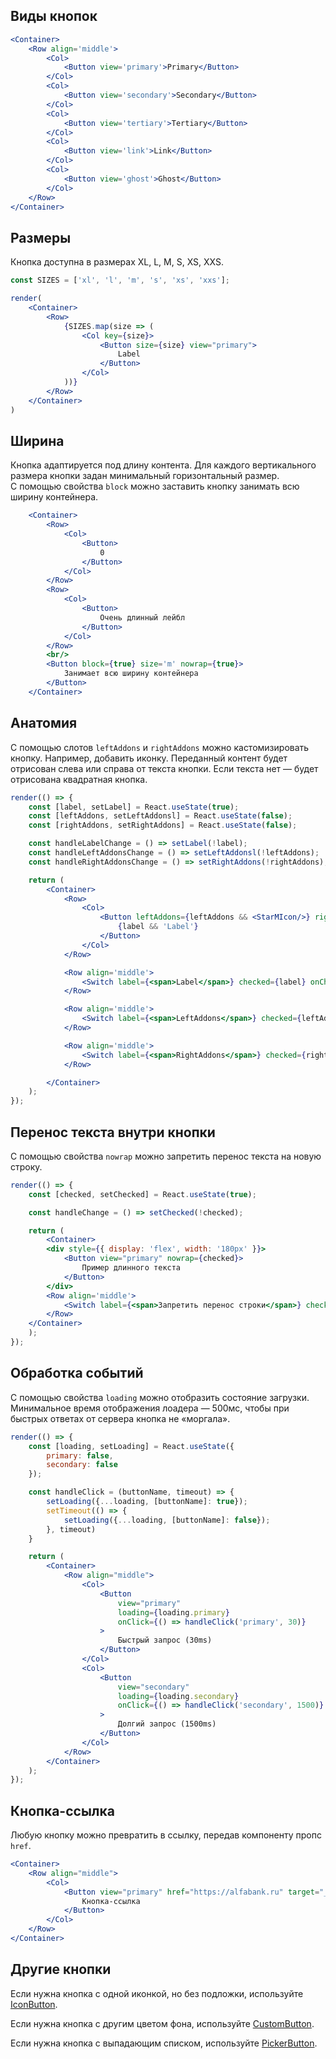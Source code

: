 
## Виды кнопок

```jsx live
<Container>
    <Row align='middle'>
        <Col>
            <Button view='primary'>Primary</Button>
        </Col>
        <Col>
            <Button view='secondary'>Secondary</Button>
        </Col>
        <Col>
            <Button view='tertiary'>Tertiary</Button>
        </Col>
        <Col>
            <Button view='link'>Link</Button>
        </Col>
        <Col>
            <Button view='ghost'>Ghost</Button>
        </Col>
    </Row>
</Container>
```

## Размеры

Кнопка доступна в размерах XL, L, M, S, XS, XXS.

```jsx live
const SIZES = ['xl', 'l', 'm', 's', 'xs', 'xxs'];

render(
    <Container>
        <Row>
            {SIZES.map(size => (
                <Col key={size}>
                    <Button size={size} view="primary">
                        Label
                    </Button>
                </Col>
            ))}
        </Row>
    </Container>
)
```

## Ширина 

Кнопка адаптируется под длину контента. Для каждого вертикального размера кнопки задан минимальный горизонтальный размер. 
С помощью свойства `block` можно заставить кнопку занимать всю ширину контейнера.

```jsx live
    <Container>
        <Row>
            <Col>
                <Button>
                    0
                </Button>
            </Col>
        </Row>
        <Row>
            <Col>
                <Button>
                    Очень длинный лейбл
                </Button>
            </Col>
        </Row>
        <br/>
        <Button block={true} size='m' nowrap={true}>
            Занимает всю ширину контейнера
        </Button>
    </Container>
```

## Анатомия

С помощью слотов `leftAddons` и `rightAddons` можно кастомизировать кнопку. Например, добавить иконку.
Переданный контент будет отрисован слева или справа от текста кнопки. Если текста нет — будет отрисована квадратная кнопка.

```jsx live
render(() => {
    const [label, setLabel] = React.useState(true);
    const [leftAddons, setLeftAddonsl] = React.useState(false);
    const [rightAddons, setRightAddons] = React.useState(false);

    const handleLabelChange = () => setLabel(!label);
    const handleLeftAddonsChange = () => setLeftAddonsl(!leftAddons);
    const handleRightAddonsChange = () => setRightAddons(!rightAddons);

    return (
        <Container>
            <Row>
                <Col>
                    <Button leftAddons={leftAddons && <StarMIcon/>} rightAddons={rightAddons && <StarMIcon/>} view="primary">
                        {label && 'Label'}
                    </Button>
                </Col>
            </Row>

            <Row align='middle'>
                <Switch label={<span>Label</span>} checked={label} onChange={handleLabelChange} />
            </Row>

            <Row align='middle'>
                <Switch label={<span>LeftAddons</span>} checked={leftAddons} onChange={handleLeftAddonsChange} />
            </Row>

            <Row align='middle'>
                <Switch label={<span>RightAddons</span>} checked={rightAddons} onChange={handleRightAddonsChange} />
            </Row>

        </Container>
    );
});
```

## Перенос текста внутри кнопки

С помощью свойства `nowrap` можно запретить перенос текста на новую строку.

```jsx live
render(() => {
    const [checked, setChecked] = React.useState(true);

    const handleChange = () => setChecked(!checked);

    return (
        <Container>
        <div style={{ display: 'flex', width: '180px' }}>
            <Button view="primary" nowrap={checked}>
                Пример длинного текста 
            </Button>
        </div>
        <Row align='middle'>
            <Switch label={<span>Запретить перенос строки</span>} checked={checked} onChange={handleChange} />
        </Row>
    </Container>
    );
});
```

## Обработка событий

С помощью свойства `loading` можно отобразить состояние загрузки.
Минимальное время отображения лоадера — 500мс, чтобы при быстрых ответах от сервера кнопка не «моргала».

```jsx live expanded
render(() => {
    const [loading, setLoading] = React.useState({
        primary: false,
        secondary: false
    });

    const handleClick = (buttonName, timeout) => {
        setLoading({...loading, [buttonName]: true});
        setTimeout(() => {
            setLoading({...loading, [buttonName]: false});
        }, timeout)
    }

    return (
        <Container>
            <Row align="middle">
                <Col>
                    <Button
                        view="primary"
                        loading={loading.primary}
                        onClick={() => handleClick('primary', 30)}
                    >
                        Быстрый запрос (30ms)
                    </Button>
                </Col>
                <Col>
                    <Button
                        view="secondary"
                        loading={loading.secondary}
                        onClick={() => handleClick('secondary', 1500)}
                    >
                        Долгий запрос (1500ms)
                    </Button>
                </Col>
            </Row>
        </Container>
    );
});
```

## Кнопка-ссылка

Любую кнопку можно превратить в ссылку, передав компоненту пропс `href`.

```jsx live
<Container>
    <Row align="middle">
        <Col>
            <Button view="primary" href="https://alfabank.ru" target="_blank">
                Кнопка-ссылка
            </Button>
        </Col>
    </Row>
</Container>
```

## Другие кнопки

Если нужна кнопка с одной иконкой, но без подложки, используйте <a href="/docs/компоненты-iconbutton--icon-button">IconButton</a>.

Если нужна кнопка с другим цветом фона, используйте <a href="/docs/компоненты-custombutton--custom-button">CustomButton</a>.

Если нужна кнопка с выпадающим списком, используйте <a href="/docs/компоненты-pickerbutton--picker-button">PickerButton</a>.
